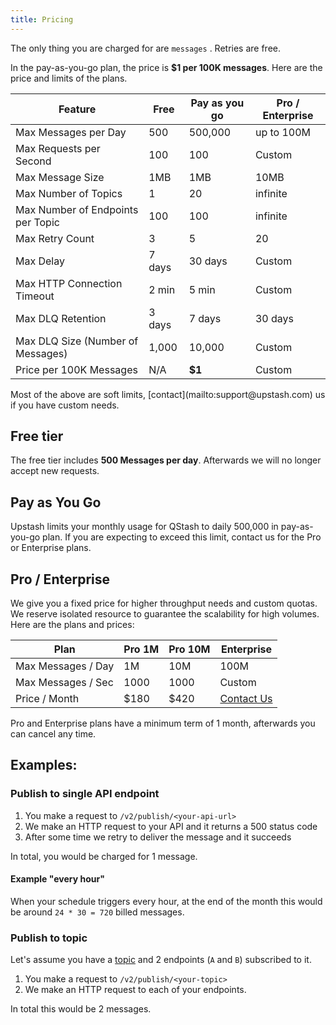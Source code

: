 ```yaml
---
title: Pricing
---
```


The only thing you are charged for are `messages` . Retries are free.

In the pay-as-you-go plan, the price is **\$1 per 100K messages**. Here are the
price and limits of the plans.

| Feature                           | Free   | Pay as you go | Pro / Enterprise |
| --------------------------------- | ------ | ------------- | ---------------- |
| Max Messages per Day              | 500    | 500,000       | up to 100M       |
| Max Requests per Second           | 100    | 100           | Custom           |
| Max Message Size                  | 1MB    | 1MB           | 10MB             |
| Max Number of Topics              | 1      | 20            | infinite         |
| Max Number of Endpoints per Topic | 100    | 100           | infinite         |
| Max Retry Count                   | 3      | 5             | 20               |
| Max Delay                         | 7 days | 30 days       | Custom           |
| Max HTTP Connection Timeout       | 2 min  | 5 min         | Custom           |
| Max DLQ Retention                 | 3 days | 7 days        | 30 days          |
| Max DLQ Size (Number of Messages) | 1,000  | 10,000        | Custom           |
| Price per 100K Messages           | N/A    | **\$1**       | Custom           |



<Note>
  Most of the above are soft limits, [contact](mailto:support@upstash.com) us if
  you have custom needs.
</Note>

## Free tier

The free tier includes **500 Messages per day**. Afterwards we will no longer
accept new requests.

## Pay as You Go

Upstash limits your monthly usage for QStash to daily 500,000 in pay-as-you-go
plan. If you are expecting to exceed this limit, contact us for the Pro or Enterprise
plans.

## Pro / Enterprise

We give you a fixed price for higher throughput needs and custom quotas.
We reserve isolated resource to guarantee the scalability for high volumes. Here are the plans and prices:


| Plan               | Pro 1M | Pro 10M | Enterprise                               |
| ------------------ | ------ | ------- | ---------------------------------------- |
| Max Messages / Day | 1M     | 10M     | 100M                                     |
| Max Messages / Sec | 1000   | 1000    | Custom                                   |
| Price / Month      | \$180  | \$420   | [Contact Us](mailto:support@upstash.com) |


<Note>
  Pro and Enterprise plans have a minimum term of 1 month, afterwards you can cancel any
  time.
</Note>

## Examples:

### Publish to single API endpoint

1. You make a request to `/v2/publish/<your-api-url>`
2. We make an HTTP request to your API and it returns a 500 status code
3. After some time we retry to deliver the message and it succeeds

In total, you would be charged for 1 message.

#### Example "every hour"

When your schedule triggers every hour, at the end of the month this would be
around `24 * 30 = 720` billed messages.

### Publish to topic

Let's assume you have a [topic](/qstash/features/topics) and 2 endpoints (`A`
and `B`) subscribed to it.

1. You make a request to `/v2/publish/<your-topic>`
2. We make an HTTP request to each of your endpoints.

In total this would be 2 messages.
